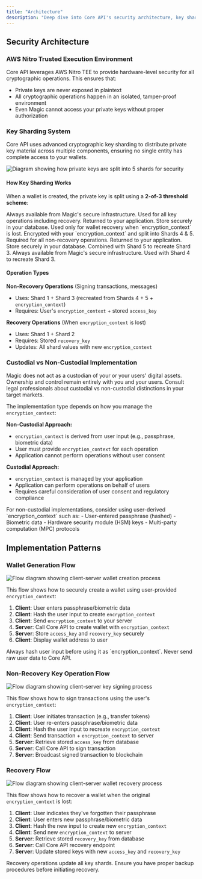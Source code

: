 ```yaml
---
title: "Architecture"
description: "Deep dive into Core API's security architecture, key sharding system, and implementation patterns"
---
```


## Security Architecture

### AWS Nitro Trusted Execution Environment

Core API leverages AWS Nitro TEE to provide hardware-level security for all cryptographic operations. This ensures that:

- Private keys are never exposed in plaintext
- All cryptographic operations happen in an isolated, tamper-proof environment
- Even Magic cannot access your private keys without proper authorization

### Key Sharding System

Core API uses advanced cryptographic key sharding to distribute private key material across multiple components, ensuring no single entity has complete access to your wallets.

<Frame>
<img src="/images/api-wallets-core-shard-diagram.webp" alt="Diagram showing how private keys are split into 5 shards for security" />
</Frame>

#### How Key Sharding Works

When a wallet is created, the private key is split using a **2-of-3 threshold scheme**:

<CardGroup cols={2}>
<Card title="Shard 1 (Magic)" icon="shield">
Always available from Magic's secure infrastructure. Used for all key operations including recovery.
</Card>

<Card title="Shard 2 (Recovery Key)" icon="key">
Returned to your application. Store securely in your database. Used only for wallet recovery when `encryption_context` is lost.
</Card>

<Card title="Shard 3 (Encrypted)" icon="lock">
Encrypted with your `encryption_context` and split into Shards 4 & 5. Required for all non-recovery operations.
</Card>

<Card title="Shard 4 (Access Key)" icon="database">
Returned to your application. Store securely in your database. Combined with Shard 5 to recreate Shard 3.
</Card>

<Card title="Shard 5 (Magic)" icon="shield">
Always available from Magic's secure infrastructure. Used with Shard 4 to recreate Shard 3.
</Card>
</CardGroup>

#### Operation Types

**Non-Recovery Operations** (Signing transactions, messages)
- Uses: Shard 1 + Shard 3 (recreated from Shards 4 + 5 + `encryption_context`)
- Requires: User's `encryption_context` + stored `access_key`

**Recovery Operations** (When `encryption_context` is lost)
- Uses: Shard 1 + Shard 2
- Requires: Stored `recovery_key`
- Updates: All shard values with new `encryption_context`

### Custodial vs Non-Custodial Implementation

<Warning>
Magic does not act as a custodian of your or your users' digital assets. Ownership and control remain entirely with you and your users. Consult legal professionals about custodial vs non-custodial distinctions in your target markets.
</Warning>

The implementation type depends on how you manage the `encryption_context`:

**Non-Custodial Approach:**
- `encryption_context` is derived from user input (e.g., passphrase, biometric data)
- User must provide `encryption_context` for each operation
- Application cannot perform operations without user consent

**Custodial Approach:**
- `encryption_context` is managed by your application
- Application can perform operations on behalf of users
- Requires careful consideration of user consent and regulatory compliance

<Tip>
For non-custodial implementations, consider using user-derived `encryption_context` such as:
- User-entered passphrase (hashed)
- Biometric data
- Hardware security module (HSM) keys
- Multi-party computation (MPC) protocols
</Tip>

## Implementation Patterns

### Wallet Generation Flow

<Frame>
<img src="/images/example-wallet-generation-flow-diagram.webp" alt="Flow diagram showing client-server wallet creation process" />
</Frame>

This flow shows how to securely create a wallet using user-provided `encryption_context`:

1. **Client**: User enters passphrase/biometric data
2. **Client**: Hash the user input to create `encryption_context`
3. **Client**: Send `encryption_context` to your server
4. **Server**: Call Core API to create wallet with `encryption_context`
5. **Server**: Store `access_key` and `recovery_key` securely
6. **Client**: Display wallet address to user

<Tip>
Always hash user input before using it as `encryption_context`. Never send raw user data to Core API.
</Tip>

### Non-Recovery Key Operation Flow

<Frame>
<img src="/images/example-non-recovery-key-operation-flow-diagram.webp" alt="Flow diagram showing client-server key signing process" />
</Frame>

This flow shows how to sign transactions using the user's `encryption_context`:

1. **Client**: User initiates transaction (e.g., transfer tokens)
2. **Client**: User re-enters passphrase/biometric data
3. **Client**: Hash the user input to recreate `encryption_context`
4. **Client**: Send transaction + `encryption_context` to server
5. **Server**: Retrieve stored `access_key` from database
6. **Server**: Call Core API to sign transaction
7. **Server**: Broadcast signed transaction to blockchain

### Recovery Flow

<Frame>
<img src="/images/example-recovery-flow-diagram.webp" alt="Flow diagram showing client-server wallet recovery process" />
</Frame>

This flow shows how to recover a wallet when the original `encryption_context` is lost:

1. **Client**: User indicates they've forgotten their passphrase
2. **Client**: User enters new passphrase/biometric data
3. **Client**: Hash the new input to create new `encryption_context`
4. **Client**: Send new `encryption_context` to server
5. **Server**: Retrieve stored `recovery_key` from database
6. **Server**: Call Core API recovery endpoint
7. **Server**: Update stored keys with new `access_key` and `recovery_key`

<Warning>
Recovery operations update all key shards. Ensure you have proper backup procedures before initiating recovery.
</Warning>
